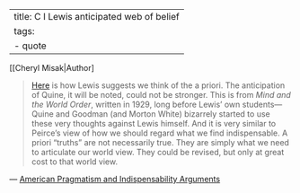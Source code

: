 
---
title: C I Lewis anticipated web of belief
tags:
 - quote 
---
[[Cheryl Misak|Author]

> [Here](/docs/phil/Hierarchy of belief.html) is how Lewis suggests we think of the a priori. The anticipation of Quine, it will be noted, could not be stronger. This is from *Mind and the World Order*, written in 1929, long before Lewis’ own students—Quine and Goodman (and Morton White) bizarrely started to use these very thoughts against Lewis himself. And it is very similar to Peirce’s view of how we should regard what we find indispensable. A priori “truths” are not necessarily true. They are simply what we need to articulate our world view. They could be revised, but only at great cost to that world view.

— [American Pragmatism and Indispensability Arguments](/docs/phil/American Pragmatism and Indispensability Arguments.html)